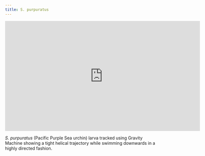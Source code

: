 ```yaml
---
title: S. purpuratus
---
```


<iframe src="https://player.vimeo.com/video/448187344" width="640" height="360" frameborder="0" allow="autoplay; fullscreen" allowfullscreen></iframe>

*S. purpuratus* (Pacific Purple Sea urchin) larva tracked using Gravity Machine showing a tight helical trajectory while swimming downwards in a highly directed fashion. 